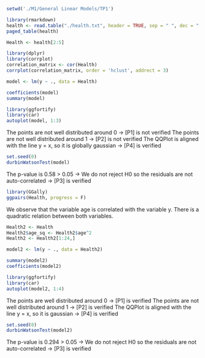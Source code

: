 ```r
setwd('./M1/General Linear Models/TP1')
```

```r
library(rmarkdown)
health <- read.table("./health.txt", header = TRUE, sep = " ", dec = ".")
paged_table(health)
```

```r
Health <- health[2:5]

library(dplyr)
library(corrplot)
correlation_matrix <- cor(Health)
corrplot(correlation_matrix, order = 'hclust', addrect = 3)
```

```r
model <- lm(y ~ ., data = Health)

coefficients(model)
summary(model)
```

```r
library(ggfortify)
library(car)
autoplot(model, 1:3)
```

The points are not well distributed around 0 -> [P1] is not verified
The points are not well distributed around 1 -> [P2] is not verified
The QQPlot is aligned with the line y = x, so it is globally gaussian -> [P4] is verified

```r
set.seed(0)
durbinWatsonTest(model)
```

The p-value is 0.58 > 0.05 -> We do not reject H0 so the residuals are not auto-correlated -> [P3] is verified

```r
library(GGally)
ggpairs(Health, progress = F)
```

We observe that the variable age is correlated with the variable y. There is a quadratic relation between both variables.

```r
Health2 <- Health
Health2$age_sq <- Health2$age^2
Health2 <- Health2[1:24,]

model2 <- lm(y ~ ., data = Health2)

summary(model2)
coefficients(model2)
```

```r
library(ggfortify)
library(car)
autoplot(model2, 1:4)
```

The points are well distributed around 0 -> [P1] is verified
The points are not well distributed around 1 -> [P2] is verified
The QQPlot is aligned with the line y = x, so it is gaussian -> [P4] is verified

```r
set.seed(0)
durbinWatsonTest(model2)
```

The p-value is 0.294 > 0.05 -> We do not reject H0 so the residuals are not auto-correlated -> [P3] is verified
